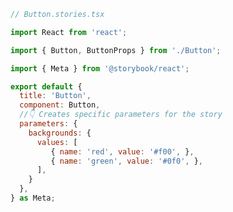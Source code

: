 ```js
// Button.stories.tsx

import React from 'react';

import { Button, ButtonProps } from './Button';

import { Meta } from '@storybook/react';

export default {
  title: 'Button',
  component: Button,
  //👇 Creates specific parameters for the story
  parameters: {
    backgrounds: {
      values: [
         { name: 'red', value: '#f00', },
         { name: 'green', value: '#0f0', },
      ],
    }
  },
} as Meta;
```
